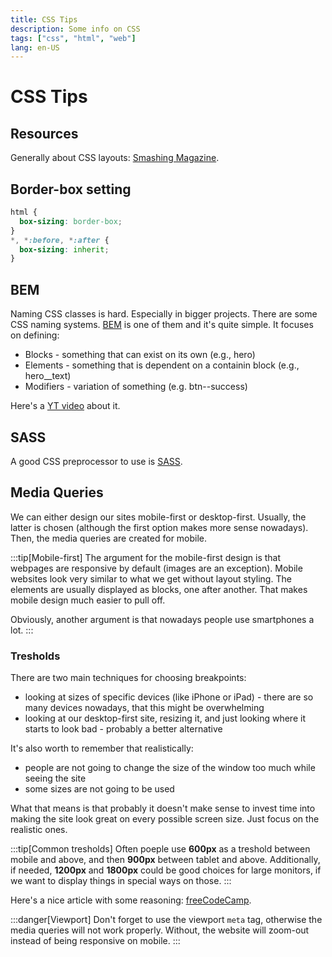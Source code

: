 ```yaml
---
title: CSS Tips
description: Some info on CSS
tags: ["css", "html", "web"]
lang: en-US
---
```



# CSS Tips

## Resources

Generally about CSS layouts: [Smashing
Magazine](https://www.smashingmagazine.com/2018/05/guide-css-layout/).

## Border-box setting

```css
html {
  box-sizing: border-box;
}
*, *:before, *:after {
  box-sizing: inherit;
}
```

## BEM

Naming CSS classes is hard. Especially in bigger projects. There are some CSS
naming systems. [BEM](http://getbem.com/introduction/) is one of them and it's
quite simple. It focuses on defining:

- Blocks - something that can exist on its own (e.g., hero)
- Elements - something that is dependent on a containin block (e.g., hero__text)
- Modifiers - variation of something (e.g. btn--success)

Here's a [YT video](https://www.youtube.com/watch?v=SLjHSVwXYq4) about it.

## SASS

A good CSS preprocessor to use is [SASS](https://sass-lang.com/).

## Media Queries

We can either design our sites mobile-first or desktop-first. Usually, the
latter is chosen (although the first option makes more sense nowadays). Then,
the media queries are created for mobile.

:::tip[Mobile-first]
The argument for the mobile-first design is that webpages are responsive by
default (images are an exception). Mobile websites look very similar to what we
get without layout styling. The elements are usually displayed as blocks, one
after another. That makes mobile design much easier to pull off. 

Obviously, another argument is that nowadays people use smartphones a lot.
:::

### Tresholds

There are two main techniques for choosing breakpoints:

- looking at sizes of specific devices (like iPhone or iPad) - there are so many
  devices nowadays, that this might be overwhelming
- looking at our desktop-first site, resizing it, and just looking where it starts
  to look bad - probably a better alternative

It's also worth to remember that realistically:

- people are not going to change the size of the window too much while seeing the site
- some sizes are not going to be used

What that means is that probably it doesn't make sense to invest time into
making the site look great on every possible screen size. Just focus on the
realistic ones.

:::tip[Common tresholds]
Often poeple use **600px** as a treshold between mobile and above, and then
**900px** between tablet and above. Additionally, if needed, **1200px** and
**1800px** could be good choices for large monitors, if we want to display
things in special ways on those.
:::

Here's a nice article with some reasoning:
[freeCodeCamp](https://www.freecodecamp.org/news/the-100-correct-way-to-do-css-breakpoints-88d6a5ba1862/).

:::danger[Viewport]
Don't forget to use the viewport `meta` tag, otherwise the media queries will
not work properly. Without, the website will zoom-out instead of being
responsive on mobile.
:::